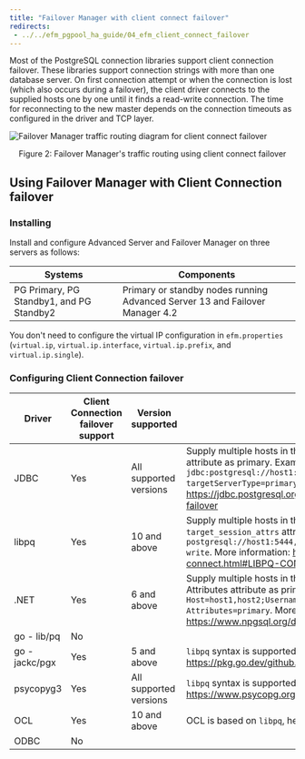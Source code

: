 ```yaml
---
title: "Failover Manager with client connect failover"
redirects:
 - ../../efm_pgpool_ha_guide/04_efm_client_connect_failover
---
```


Most of the PostgreSQL connection libraries support
client connection failover. These libraries support connection strings
with more than one database server. On first connection attempt or when the connection is lost 
(which also occurs during a failover), the client driver connects to the supplied hosts one by one until it finds a read-write connection. 
The time for reconnecting to the new
master depends on the connection timeouts as configured in
the driver and TCP layer.

![Failover Manager traffic routing diagram for client connect failover](images/efm_with_client_connection_failover.png)

<div style="text-align: center">Figure 2: Failover Manager's traffic routing using client connect failover</div>

## Using Failover Manager with Client Connection failover 

### Installing

Install and configure Advanced Server and Failover Manager on three servers as follows:

  Systems                                    | Components
  -------------------------------------------|----------------------------------------------------------------------------- 
  PG Primary, PG Standby1, and PG Standby2   | Primary or standby nodes running Advanced Server 13 and Failover Manager 4.2
  

You don't need to configure the virtual IP configuration in `efm.properties` (`virtual.ip`,
`virtual.ip.interface`, `virtual.ip.prefix`, and `virtual.ip.single`).

### Configuring Client Connection failover


 Driver          | Client Connection failover support| Version supported       | Configuration 
-----------------|-----------------------------------|-------------------------|---------------------------------
 JDBC            | Yes                               | All supported versions  | Supply multiple hosts in the connection string, and set the `targetServerType` attribute as primary. Example: `jdbc:postgresql://host1:5444,host2:5444/accounting?targetServerType=primary`. More information: https://jdbc.postgresql.org/documentation/head/connect.html#connection-failover 
 libpq           | Yes                               | 10 and above            | Supply multiple hosts in the connection string, and set the `target_session_attrs` attribute as read-write. Example: `postgresql://host1:5444,host2:5444/edb?target_session_attrs=read-write`. More information: https://www.postgresql.org/docs/current/libpq-connect.html#LIBPQ-CONNSTRING  
 .NET            | Yes                               | 6 and above             | Supply multiple hosts in the connection string, and set the Target Session Attributes attribute as primary. Example: `Host=host1,host2;Username=test;Password=test;Target Session Attributes=primary`. More information: https://www.npgsql.org/doc/failover-and-load-balancing.html
 go - lib/pq     | No                                |                         | 
 go - jackc/pgx  | Yes                               | 5 and above             | `libpq` syntax is supported. More information: https://pkg.go.dev/github.com/jackc/pgx#ConnConfig
 psycopyg3       | Yes                               | All supported versions  | `libpq` syntax is supported. More information: https://www.psycopg.org/psycopg3/docs/api/connections.html
 OCL             | Yes                               | 10 and above            | OCL is based on `libpq`, hence check `libpq` for details. 
 ODBC            | No                                |                         |   
